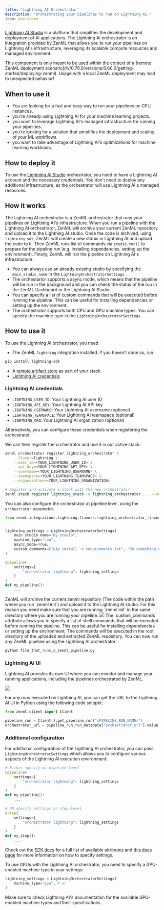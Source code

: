 ```yaml
---
title: "Lightning AI Orchestrator"
description: "Orchestrating your pipelines to run on Lightning AI."
icon: poo-storm
---
```


[Lightning AI Studio](https://lightning.ai/) is a platform that simplifies the development and deployment of AI applications. The Lightning AI orchestrator is an integration provided by ZenML that allows you to run your pipelines on Lightning AI's infrastructure, leveraging its scalable compute resources and managed environment.

<Note>
    This component is only meant to be used within the context of a [remote ZenML deployment scenario](/v/0.70.0/versions/0.66.0/getting-started/deploying-zenml). Usage with a local ZenML deployment may lead to unexpected behavior!
</Note>

## When to use it

* You are looking for a fast and easy way to run your pipelines on GPU instances.
* you're already using Lightning AI for your machine learning projects.
* you want to leverage Lightning AI's managed infrastructure for running your pipelines.
* you're looking for a solution that simplifies the deployment and scaling of your ML workflows.
* you want to take advantage of Lightning AI's optimizations for machine learning workloads.

## How to deploy it

To use the [Lightning AI Studio](https://lightning.ai/) orchestrator, you need to have a Lightning AI account and the necessary credentials. You don't need to deploy any additional infrastructure, as the orchestrator will use Lightning AI's managed resources.

## How it works

The Lightning AI orchestrator is a ZenML orchestrator that runs your pipelines on Lightning AI's infrastructure. When you run a pipeline with the Lightning AI orchestrator, ZenML will archive your current ZenML repository and upload it to the Lightning AI studio. Once the code is archived, using `lightning-sdk`, ZenML will create a new stduio in Lightning AI and upload the code to it. Then ZenML runs list of commands via `studio.run()` to prepare for the pipeline run (e.g. installing dependencies, setting up the environment). Finally, ZenML will run the pipeline on Lightning AI's infrastructure.

* You can always use an already existing studio by specifying the `main_studio_name` in the `LightningOrchestratorSettings`.
* The orchestartor supports a async mode, which means that the pipeline will be run in the background and you can check the status of the run in the ZenML Dashboard or the Lightning AI Studio.
* You can specify a list of custom commands that will be executed before running the pipeline. This can be useful for installing dependencies or setting up the environment.
* The orchestrator supports both CPU and GPU machine types. You can specify the machine type in the `LightningOrchestratorSettings`.

## How to use it

To use the Lightning AI orchestrator, you need:

* The ZenML `lightning` integration installed. If you haven't done so, run

```bash
pip install lightning-sdk
```
* A [remote artifact store](/v/0.70.0/versions/0.66.0/stack-components/artifact-stores) as part of your stack.
* [Lightning AI credentials](/v/0.70.0/versions/0.66.0/stack-components/orchestrators/lightning#lightning-ai-credentials)

### Lightning AI credentials

* `LIGHTNING_USER_ID`: Your Lightning AI user ID
* `LIGHTNING_API_KEY`: Your Lightning AI API key
* `LIGHTNING_USERNAME`: Your Lightning AI username (optional)
* `LIGHTNING_TEAMSPACE`: Your Lightning AI teamspace (optional)
* `LIGHTNING_ORG`: Your Lightning AI organization (optional)

Alternatively, you can configure these credentials when registering the orchestrator.

We can then register the orchestrator and use it in our active stack:


```bash
zenml orchestrator register lightning_orchestrator \
    --flavor=lightning \
    --user_id=<YOUR_LIGHTNING_USER_ID> \
    --api_key=<YOUR_LIGHTNING_API_KEY> \
    --username=<YOUR_LIGHTNING_USERNAME> \
    --teamspace=<YOUR_LIGHTNING_TEAMSPACE> \
    --organization=<YOUR_LIGHTNING_ORGANIZATION>

# Register and activate a stack with the new orchestrator
zenml stack register lightning_stack -o lightning_orchestrator ... --set
```

You can also configure the orchestrator at pipeline level, using the `orchestrator` parameter.

```py
from zenml.integrations.lightning.flavors.lightning_orchestrator_flavor import LightningOrchestratorSettings


lightning_settings = LightningOrchestratorSettings(
    main_studio_name="my_studio",
    machine_type="cpu",
    async_mode=True,
    custom_commands=["pip install -r requirements.txt", "do something else"]
)

@pipeline(
    settings={
        "orchestrator.lightning": lightning_settings
    }
)
def my_pipeline():
    ...
```

<Info>
    ZenML will archive the current zenml repository (The code within the path where you run `zenml init`) and upload it to the Lightning AI studio. For this reason you need make sure that you are running `zenml init` in the same directory where you are running your pipeline.
</Info>

<Frame caption="Lightning AI studio VSCode">
  <img src="/images/stack-components/stack-components-13.avif"/>
</Frame>

<Info>
    The `custom_commands` attribute allows you to specify a list of shell commands that will be executed before running the pipeline. This can be useful for installing dependencies or setting up the environment, The commands will be executed in the root directory of the uploaded and extracted ZenML repository.
</Info>
You can now run any ZenML pipeline using the Lightning AI orchestrator:

```bash
python file_that_runs_a_zenml_pipeline.py
```

### Lightning AI UI

Lightning AI provides its own UI where you can monitor and manage your running applications, including the pipelines orchestrated by ZenML.

<Frame>
  <img src="/images/stack-components/stack-components-14.avif"/>
</Frame>

For any runs executed on Lightning AI, you can get the URL to the Lightning AI UI in Python using the following code snippet:

```py
from zenml.client import Client

pipeline_run = Client().get_pipeline_run("<PIPELINE_RUN_NAME>")
orchestrator_url = pipeline_run.run_metadata["orchestrator_url"].value
```

### Additional configuration

For additional configuration of the Lightning AI orchestrator, you can pass `LightningOrchestratorSettings` which allows you to configure various aspects of the Lightning AI execution environment:

```py
# Either specify on pipeline-level
@pipeline(
    settings={
        "orchestrator.lightning": lightning_settings
    }
)
def my_pipeline():
    ...

# OR specify settings on step-level
@step(
    settings={
        "orchestrator.lightning": lightning_settings
    }
)
def my_step():
    ...
```

Check out the [SDK docs](https://sdkdocs.zenml.io/latest/integration%5Fcode%5Fdocs/integrations-lightning/#zenml.integrations.lightning.flavors.lightning%5Forchestrator%5Fflavor.LightningOrchestratorSettings) for a full list of available attributes and [this docs page](/v/0.70.0/versions/0.66.0/how-to/use-configuration-files/runtime-configuration) for more information on how to specify settings.

To use GPUs with the Lightning AI orchestrator, you need to specify a GPU-enabled machine type in your settings:

```py
lightning_settings = LightningOrchestratorSettings(
    machine_type="gpu", # or
)
```

Make sure to check Lightning AI's documentation for the available GPU-enabled machine types and their specifications.

